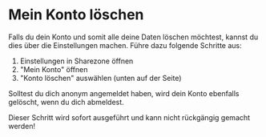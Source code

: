 # Mein Konto löschen

Falls du dein Konto und somit alle deine Daten löschen möchtest, kannst du dies
über die Einstellungen machen. Führe dazu folgende Schritte aus:

1. Einstellungen in Sharezone öffnen
2. "Mein Konto" öffnen
3. "Konto löschen" auswählen (unten auf der Seite)

Solltest du dich anonym angemeldet haben, wird dein Konto ebenfalls gelöscht,
wenn du dich abmeldest.

<Warning>Dieser Schritt wird sofort ausgeführt und kann nicht rückgängig gemacht
werden!</Warning>
